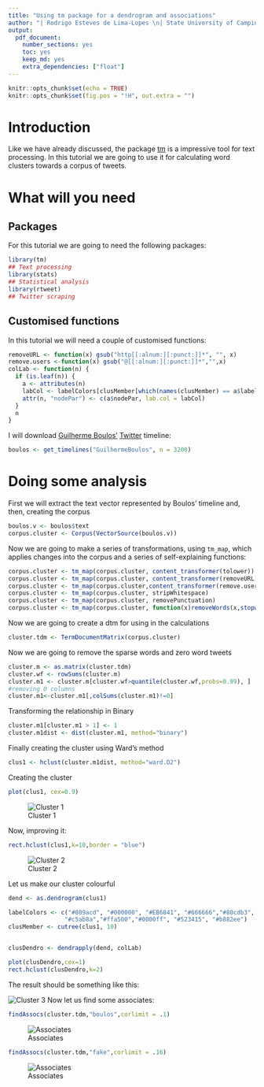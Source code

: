 ```yaml
---
title: "Using tm package for a dendrogram and associations"
author: "| Rodrigo Esteves de Lima-Lopes \n| State University of Campinas \n| rll307@unicamp.br\n"
output:
  pdf_document:
    number_sections: yes
    toc: yes
    keep_md: yes
    extra_dependencies: ["float"]
---
```

```r
knitr::opts_chunk$set(echo = TRUE)
knitr::opts_chunk$set(fig.pos = "!H", out.extra = "")
```

# Introduction

Like we have already discussed, the package [tm](http://tm.r-forge.r-project.org/index.html) is a impressive tool for text processing. In this tutorial we are going to use it for calculating word clusters towards a corpus of tweets. 

# What will you need

## Packages

For this tutorial we are going to need the following packages:

```r
library(tm)
## Text processing 
library(stats)
## Statistical analysis
library(rtweet)
## Twitter scraping
```


## Customised functions

In this tutorial we will need a couple of customised functions:

```r
removeURL <- function(x) gsub("http[[:alnum:][:punct:]]*", "", x) 
remove.users <-function(x) gsub("@[[:alnum:][:punct:]]*","",x)
colLab <- function(n) {
  if (is.leaf(n)) {
    a <- attributes(n)
    labCol <- labelColors[clusMember[which(names(clusMember) == a$label)]]
    attr(n, "nodePar") <- c(a$nodePar, lab.col = labCol)
  }
  n
}
```

I will download [Guilherme Boulos'](https://twitter.com/GuilhermeBoulos) [Twitter](https://twitter.com/) timeline:

```r
boulos <- get_timelines("GuilhermeBoulos", n = 3200)
```

# Doing some analysis

First we will extract the text vector represented by Boulos' timeline and, then, creating the corpus

```r
boulos.v <- boulos$text
corpus.cluster <- Corpus(VectorSource(boulos.v))
```

Now we are going to make a series of transformations, using `tm_map`, which applies changes into the corpus and a
series of self-explaining functions:

```r
corpus.cluster <- tm_map(corpus.cluster, content_transformer(tolower))
corpus.cluster <- tm_map(corpus.cluster, content_transformer(removeURL))
corpus.cluster <- tm_map(corpus.cluster,content_transformer(remove.users))
corpus.cluster <- tm_map(corpus.cluster, stripWhitespace)
corpus.cluster <- tm_map(corpus.cluster, removePunctuation)
corpus.cluster <- tm_map(corpus.cluster, function(x)removeWords(x,stopwords("pt")))
```

Now we are going to create a dtm for using in the calculations

```r
cluster.tdm <- TermDocumentMatrix(corpus.cluster)
```

Now we are going to remove the sparse words and zero word tweets

```r
cluster.m <- as.matrix(cluster.tdm)
cluster.wf <- rowSums(cluster.m)
cluster.m1 <- cluster.m[cluster.wf>quantile(cluster.wf,probs=0.99), ]
#removing 0 columns
cluster.m1<-cluster.m1[,colSums(cluster.m1)!=0]
```

Transforming the relationship in Binary

```r
cluster.m1[cluster.m1 > 1] <- 1
cluster.m1dist <- dist(cluster.m1, method="binary")
```

Finally creating the cluster using Ward's method

```r
clus1 <- hclust(cluster.m1dist, method="ward.D2")
```

Creating the cluster

```r
plot(clus1, cex=0.9)
```

![Cluster 1](images/cluster_boulos.png)

Now, improving it:

```r
rect.hclust(clus1,k=10,border = "blue")
```

![Cluster 2](images/cluster_boulos2.png)

Let us make our cluster colourful

```r
dend <- as.dendrogram(clus1)

labelColors <- c("#809acd", "#000000", "#EB6841", "#666666","#80cdb3", 
                "#c5ab8a","#ffa500","#0000ff", "#523415", "#b882ee")
clusMember <- cutree(clus1, 10)


clusDendro <- dendrapply(dend, colLab)

plot(clusDendro,cex=1)
rect.hclust(clusDendro,k=2)
```


The result should be something like this:

![Cluster 3](images/Cluster_boulos3.png)
Now let us find some associates:

```r
findAssocs(cluster.tdm,"boulos",corlimit = .1)
```

![Associates](images/ass_boulos.png)
```r
findAssocs(cluster.tdm,"fake",corlimit = .16)
```

![Associates](images/ass_news.png)

















